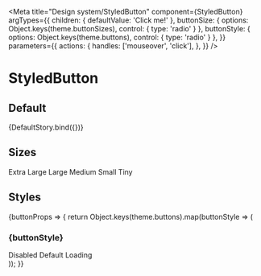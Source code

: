 
<Meta
  title="Design system/StyledButton"
  component={StyledButton}
  argTypes={{
    children: { defaultValue: 'Click me!' },
    buttonSize: { options: Object.keys(theme.buttonSizes), control: { type: 'radio' } },
    buttonStyle: { options: Object.keys(theme.buttons), control: { type: 'radio' } },
  }}
  parameters={{
    actions: {
      handles: ['mouseover', 'click'],
    },
  }}
/>

# StyledButton

## Default


<Story name="Default">{DefaultStory.bind({})}</Story>

<ArgsTable story="Default" />

## Sizes

<Canvas>
  <Story name="Button sizes" parameters={{ controls: { hideNoControlsWarning: true } }}>
    <StyledButton mr={2} buttonSize="xLarge">
      Extra Large
    </StyledButton>
    <StyledButton mr={2} buttonSize="large">
      Large
    </StyledButton>
    <StyledButton mr={2} buttonSize="medium">
      Medium
    </StyledButton>
    <StyledButton mr={2} buttonSize="small">
      Small
    </StyledButton>
    <StyledButton mr={2} buttonSize="tiny">
      Tiny
    </StyledButton>
  </Story>
</Canvas>

## Styles

<Canvas>
  <Story name="Button styles" parameters={{ controls: { exclude: ['buttonStyle', 'disabled', 'loading'] } }}>
    {buttonProps => {
      return Object.keys(theme.buttons).map(buttonStyle => (
        <div key={buttonStyle} style={{ marginBottom: 16 }}>
          <h3>{buttonStyle}</h3>
          <StyledButton {...buttonProps} mr={2} buttonStyle={buttonStyle} disabled>
            Disabled
          </StyledButton>
          <StyledButton {...buttonProps} mr={2} buttonStyle={buttonStyle}>
            Default
          </StyledButton>
          <StyledButton {...buttonProps} mr={2} buttonStyle={buttonStyle} loading>
            Loading
          </StyledButton>
        </div>
      ));
    }}
  </Story>
</Canvas>
